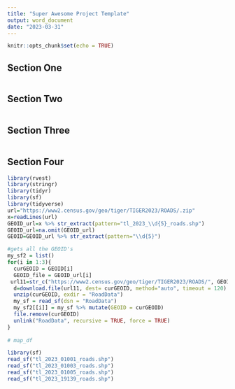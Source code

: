 ```yaml
---
title: "Super Awesome Project Template"
output: word_document
date: "2023-03-31"
---
```


```r
knitr::opts_chunk$set(echo = TRUE)
```

## Section One

```r

```


## Section Two

```r

```

## Section Three

```r


```



## Section Four

```r
library(rvest)
library(stringr)
library(tidyr)
library(sf)
library(tidyverse)
url="https://www2.census.gov/geo/tiger/TIGER2023/ROADS/.zip"
x=readLines(url)
GEOID_url=x %>% str_extract(pattern="tl_2023_\\d{5}_roads.shp")
GEOID_url=na.omit(GEOID_url)
GEOID=GEOID_url %>% str_extract(pattern="\\d{5}")

#gets all the GEOID's
my_sf2 = list()
for(i in 1:3){
  curGEOID = GEOID[i]
  GEOID_file = GEOID_url[i]
 url11=str_c("https://www2.census.gov/geo/tiger/TIGER2023/ROADS/", GEOID_file)
  d=download.file(url11, dest= curGEOID, method="auto", timeout = 120)
  unzip(curGEOID, exdir = "RoadData")
  my_sf = read_sf(dsn = "RoadData")
  my_sf2[[i]] = my_sf %>% mutate(GEOID = curGEOID)
  file.remove(curGEOID)
  unlink("RoadData", recursive = TRUE, force = TRUE)
}
  
# map_df
```

```r
library(sf)
read_sf("tl_2023_01001_roads.shp")
read_sf("tl_2023_01003_roads.shp")
read_sf("tl_2023_01005_roads.shp")
read_sf("tl_2023_19139_roads.shp")

```


